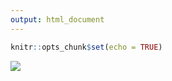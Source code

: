 ```yaml
---
output: html_document
---
```


```r
knitr::opts_chunk$set(echo = TRUE)
```

![](./img/R.jpg)